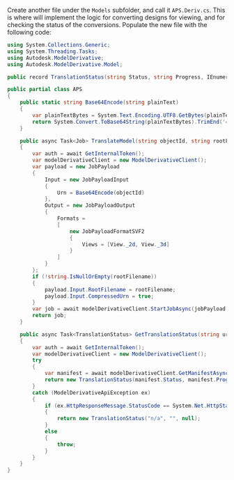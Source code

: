 Create another file under the `Models` subfolder, and call it `APS.Deriv.cs`. This is where
will implement the logic for converting designs for viewing, and for checking the status of
the conversions. Populate the new file with the following code:

```csharp title="Models/APS.Deriv.cs"
using System.Collections.Generic;
using System.Threading.Tasks;
using Autodesk.ModelDerivative;
using Autodesk.ModelDerivative.Model;

public record TranslationStatus(string Status, string Progress, IEnumerable<string> Messages);

public partial class APS
{
    public static string Base64Encode(string plainText)
    {
        var plainTextBytes = System.Text.Encoding.UTF8.GetBytes(plainText);
        return System.Convert.ToBase64String(plainTextBytes).TrimEnd('=');
    }

    public async Task<Job> TranslateModel(string objectId, string rootFilename)
    {
        var auth = await GetInternalToken();
        var modelDerivativeClient = new ModelDerivativeClient();
        var payload = new JobPayload
        {
            Input = new JobPayloadInput
            {
                Urn = Base64Encode(objectId)
            },
            Output = new JobPayloadOutput
            {
                Formats =
                [
                    new JobPayloadFormatSVF2
                    {
                        Views = [View._2d, View._3d]
                    }
                ]
            }
        };
        if (!string.IsNullOrEmpty(rootFilename))
        {
            payload.Input.RootFilename = rootFilename;
            payload.Input.CompressedUrn = true;
        }
        var job = await modelDerivativeClient.StartJobAsync(jobPayload: payload, region: Region.US, accessToken: auth.AccessToken);
        return job;
    }

    public async Task<TranslationStatus> GetTranslationStatus(string urn)
    {
        var auth = await GetInternalToken();
        var modelDerivativeClient = new ModelDerivativeClient();
        try
        {
            var manifest = await modelDerivativeClient.GetManifestAsync(urn, accessToken: auth.AccessToken);
            return new TranslationStatus(manifest.Status, manifest.Progress, []);
        }
        catch (ModelDerivativeApiException ex)
        {
            if (ex.HttpResponseMessage.StatusCode == System.Net.HttpStatusCode.NotFound)
            {
                return new TranslationStatus("n/a", "", null);
            }
            else
            {
                throw;
            }
        }
    }
}
```
